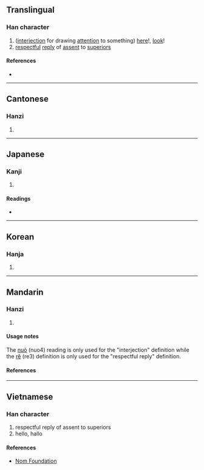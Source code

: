 {{character info}}
==Translingual==

===Han character===
{{Han char|rn=30|rad=口|as=09|sn=12|four=64064|canj=RTKR|ids=⿰口若}}

# ([[interjection]] for drawing [[attention]] to something) [[here]]!, [[look]]!
# [[respectful]] [[reply]] of [[assent]] to [[superior]]s

====References====
* {{Han ref|kx=0198.100|dkj=03926|dj=0419.180|hdz=10637.040|uh=558F|ud=21903|bh=D86F|bd=55407}}

----

==Cantonese==

===Hanzi===
{{yue-hanzi|jyut=[[je5]]|y=ye5}}

# {{rfdef|yue|sort=口09}}

----

==Japanese==

===Kanji===
{{ja-kanji|grade=|rs=口09}}

# {{rfdef|ja|sort=口09}}

====Readings====
* {{ja-readings|on=[[しゃ]] (sha), [[にゃ]] (nya), [[じゃく]] (jaku), [[にゃく]] (nyaku), [[だく]] (daku)|kun=[[はい]] (hai)}}

----

==Korean==

===Hanja===
{{ko-hanja|hangeul=야|rv=ya|mr=ya}}

# {{rfdef|ko|sort=口09}}

----

==Mandarin==

===Hanzi===
{{cmn-hanzi|pin=[[nuò]] ([[nuo4]]), [[rě]] ([[re3]])|wg=no<sup>4</sup>, je<sup>3</sup>}}

# {{rfdef|cmn|sort=口09}}

====Usage notes====
The [[nuò]] (nuo4) reading is only used for the "interjection" definition while the [[rě]] (re3) definition is only used for the "respectful reply" definition.

====References====

----

==Vietnamese==

===Han character===
{{vi-hantu|[[nặc]], [[nhạ]]|rs=口09}}

# respectful reply of assent to superiors
#hello, hallo 

====References====
* [http://nomfoundation.org/common/nom_details.php?codepoint=558f Nom Foundation]